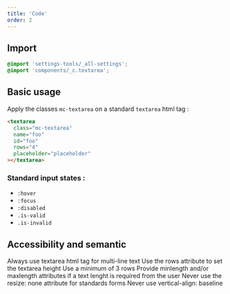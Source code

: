 ```yaml
---
title: 'Code'
order: 2
---
```


## Import

```css
@import 'settings-tools/_all-settings';
@import 'components/_c.textarea';
```

## Basic usage

Apply the classes `mc-textarea` on a standard `textarea` html tag :

```html
<textarea
  class="mc-textarea"
  name="foo"
  id="foo"
  rows="4"
  placeholder="placeholder"
></textarea>
```

<Preview path="TextArea" />

### Standard input states :

- `:hover`
- `:focus`
- `:disabled`
- `.is-valid`
- `.is-invalid`

## Accessibility and semantic

<HintItem>
  Always use textarea html tag for multi-line text
</HintItem>
<HintItem>
  Use the rows attribute to set the textarea height
</HintItem>
<HintItem>
  Use a minimum of 3 rows
</HintItem>
<HintItem>
  Provide minlength and/or maxlength attributes if a text lenght is required from the user
</HintItem>
<HintItem dont>
  Never use the resize: none attribute for standards forms
</HintItem>
<HintItem dont>
  Never use vertical-align: baseline
</HintItem>
